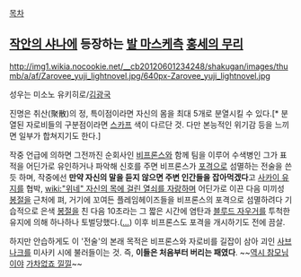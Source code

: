 [[목차]]
== [[작안의 샤나]]에 등장하는 [[발 마스케]]측 [[홍세의 무리]] ==
http://img1.wikia.nocookie.net/__cb20120601234248/shakugan/images/thumb/a/af/Zarovee_yuji_lightnovel.jpg/640px-Zarovee_yuji_lightnovel.jpg

성우는 미소노 유키히로/[[김광국(성우)|김광국]]

진명은 취산(聚散)의 정, 특이점이라면 자신의 몸을 최대 5개로 분열시킬 수 있다.[* 분열된 자로비들의 구분점이라면 [[스카프]] 색이 다르단 것. 다만 본능적인 위기감 등을 느끼면 일부가 합쳐지기도 한다.]

작중 언급에 의하면 그전까진 순회사인 [[비프론스]]와 함께 팀을 이루어 수색병인 그가 표적을 어딘가로 유인하거나 파악해 신호를 주면 비프론스가 [[포격]]으로 섬멸하는 전술을 쓴 듯 하며, 작중에선 '''만약 자신의 말을 듣지 않으면 주변 인간들을 잡아먹겠다'''고 [[사카이 유지]]를 협박, [[wiki:"위네" 자신의 목에 걸린 열쇠를 자랑하며]] 어딘가로 이끈 다음 미끼성 [[봉절]]을 근처에 펴, 거기에 꼬여든 플레임헤이즈들을 비프론스의 포격으로 섬멸하려다 기습적으로 은색 [[봉절]]을 친 다음 10초라는 그 짧은 시간에 염탄과 [[블루드 자우거]]를 투척한 유지에 의해 하나하나 토벌당했다.([[...]]) 이후 비프론스도 포격을 개시하기도 전에 끔살.

하지만 안습하게도 이 '전술'의 본래 목적은 비프론스와 자로비를 길잡이 삼아 괴인 [[사브나크]]를 미사키 시에 불러들이는 것. 즉, '''이들은 처음부터 버리는 패였다'''. ~~[[베르페오르|역시 참모님이야]] [[정민성|가차없죠 낄낄]]~~
